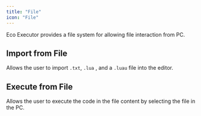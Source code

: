 ```yaml
---
title: "File"
icon: "File"
---
```


Eco Executor provides a file system for allowing file interaction from PC.

## Import from File

Allows the user to import `.txt`, `.lua` , and a `.luau` file into the editor.

## Execute from File

Allows the user to execute the code in the file content by selecting the file in the PC.
